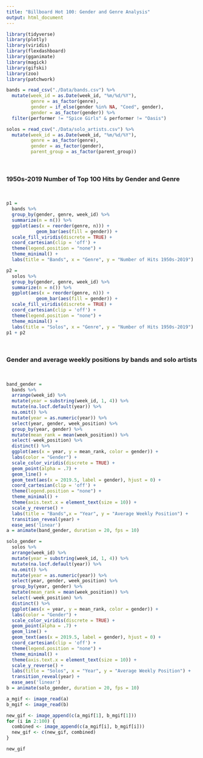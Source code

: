 ```yaml
---
title: "Billboard Hot 100: Gender and Genre Analysis"
output: html_document
---
```


```r
library(tidyverse)
library(plotly)
library(viridis)
library(flexdashboard)
library(gganimate)
library(magick)
library(gifski)
library(zoo)
library(patchwork)

bands = read_csv("./Data/bands.csv") %>% 
  mutate(week_id = as.Date(week_id, "%m/%d/%Y"),
         genre = as_factor(genre), 
         gender = if_else(gender %in% NA, "Coed", gender),
         gender = as_factor(gender)) %>%
  filter(performer != "Spice Girls" & performer != "Oasis")

solos = read_csv("./Data/solo_artists.csv") %>% 
  mutate(week_id = as.Date(week_id, "%m/%d/%Y"),
         genre = as_factor(genre), 
         gender = as_factor(gender),
         parent_group = as_factor(parent_group))
```

<br>

### 1950s-2019 Number of Top 100 Hits by Gender and Genre

<br>

```r
p1 =
  bands %>%
  group_by(gender, genre, week_id) %>% 
  summarize(n = n()) %>% 
  ggplot(aes(x = reorder(genre, n))) +
           geom_bar(aes(fill = gender)) +
  scale_fill_viridis(discrete = TRUE) +
  coord_cartesian(clip = 'off') + 
  theme(legend.position = "none") +
  theme_minimal() +
  labs(title = "Bands", x = "Genre", y = "Number of Hits 1950s-2019")

p2 =
  solos %>%
  group_by(gender, genre, week_id) %>% 
  summarize(n = n()) %>% 
  ggplot(aes(x = reorder(genre, n))) +
           geom_bar(aes(fill = gender)) +
  scale_fill_viridis(discrete = TRUE) +
  coord_cartesian(clip = 'off') + 
  theme(legend.position = "none") +
  theme_minimal() +
  labs(title = "Solos", x = "Genre", y = "Number of Hits 1950s-2019")
p1 + p2
```

<br>

### Gender and average weekly positions by bands and solo artists

<br>

```r
band_gender =
  bands %>%
  arrange(week_id) %>% 
  mutate(year = substring(week_id, 1, 4)) %>% 
  mutate(na.locf.default(year)) %>% 
  na.omit() %>% 
  mutate(year = as.numeric(year)) %>% 
  select(year, gender, week_position) %>%
  group_by(year, gender) %>% 
  mutate(mean_rank = mean(week_position)) %>% 
  select(-week_position) %>% 
  distinct() %>% 
  ggplot(aes(x = year, y = mean_rank, color = gender)) +
  labs(color = "Gender") + 
  scale_color_viridis(discrete = TRUE) +
  geom_point(alpha = .7) +
  geom_line() +
  geom_text(aes(x = 2019.5, label = gender), hjust = 0) + 
  coord_cartesian(clip = 'off') + 
  theme(legend.position = "none") +
  theme_minimal() +
  theme(axis.text.x = element_text(size = 10)) +
  scale_y_reverse() +
  labs(title = "Bands",x = "Year", y = "Average Weekly Position") +
  transition_reveal(year) + 
  ease_aes('linear')
a = animate(band_gender, duration = 20, fps = 10)

solo_gender =
  solos %>%
  arrange(week_id) %>% 
  mutate(year = substring(week_id, 1, 4)) %>% 
  mutate(na.locf.default(year)) %>% 
  na.omit() %>% 
  mutate(year = as.numeric(year)) %>% 
  select(year, gender, week_position) %>%
  group_by(year, gender) %>% 
  mutate(mean_rank = mean(week_position)) %>% 
  select(-week_position) %>% 
  distinct() %>% 
  ggplot(aes(x = year, y = mean_rank, color = gender)) +
  labs(color = "Gender") +
  scale_color_viridis(discrete = TRUE) +
  geom_point(alpha = .7) +
  geom_line() +
  geom_text(aes(x = 2019.5, label = gender), hjust = 0) + 
  coord_cartesian(clip = 'off') + 
  theme(legend.position = "none") +
  theme_minimal() +
  theme(axis.text.x = element_text(size = 10)) +
  scale_y_reverse() +
  labs(title = "Solos", x = "Year", y = "Average Weekly Position") +
  transition_reveal(year) + 
  ease_aes('linear')
b = animate(solo_gender, duration = 20, fps = 10)

a_mgif <- image_read(a)
b_mgif <- image_read(b)

new_gif <- image_append(c(a_mgif[1], b_mgif[1]))
for (i in 2:100) {
  combined <- image_append(c(a_mgif[i], b_mgif[i]))
  new_gif <- c(new_gif, combined)
}

new_gif
```

